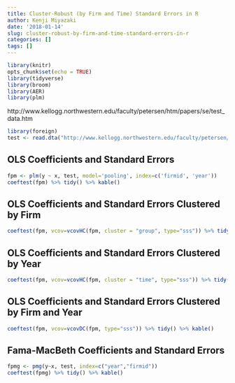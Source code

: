 ```yaml
---
title: Cluster-Robust (by Firm and Time) Standard Errors in R
author: Kenji Miyazaki
date: '2018-01-14'
slug: cluster-robust-by-firm-and-time-standard-errors-in-r
categories: []
tags: []
---
```


```r
library(knitr)
opts_chunk$set(echo = TRUE)
library(tidyverse)
library(broom)
library(AER)
library(plm)
```


http://www.kellogg.northwestern.edu/faculty/petersen/htm/papers/se/test_data.htm

```r
library(foreign)
test <- read.dta("http://www.kellogg.northwestern.edu/faculty/petersen/htm/papers/se/test_data.dta")
```

## OLS Coefficients and Standard Errors
```r
fpm <- plm(y ~ x, test, model='pooling', index=c('firmid', 'year'))
coeftest(fpm) %>% tidy() %>% kable()
```

## OLS Coefficients and Standard Errors Clustered by Firm
```r
coeftest(fpm, vcov=vcovHC(fpm, cluster = "group", type="sss")) %>% tidy() %>% kable()
```

## OLS Coefficients and Standard Errors Clustered by Year
```r
coeftest(fpm, vcov=vcovHC(fpm, cluster = "time", type="sss")) %>% tidy() %>% kable()
```

## OLS Coefficients and Standard Errors Clustered by Firm and Year
 
```r
coeftest(fpm, vcov=vcovDC(fpm, type="sss")) %>% tidy() %>% kable()
```

## Fama-MacBeth Coefficients and Standard Errors
```r
fpmg <- pmg(y~x, test, index=c("year","firmid"))
coeftest(fpmg) %>% tidy() %>% kable()
```
